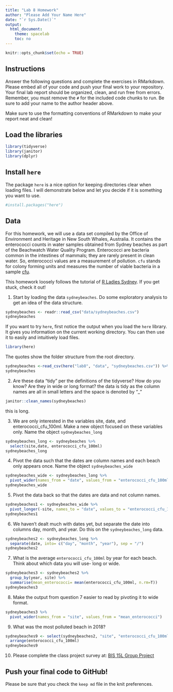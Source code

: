 ```yaml
---
title: "Lab 8 Homework"
author: "Please Add Your Name Here"
date: "`r Sys.Date()`"
output:
  html_document:
    theme: spacelab
    toc: no
---
```


```r
knitr::opts_chunk$set(echo = TRUE)
```

## Instructions
Answer the following questions and complete the exercises in RMarkdown. Please embed all of your code and push your final work to your repository. Your final lab report should be organized, clean, and run free from errors. Remember, you must remove the `#` for the included code chunks to run. Be sure to add your name to the author header above.  

Make sure to use the formatting conventions of RMarkdown to make your report neat and clean!  

## Load the libraries
```r
library(tidyverse)
library(janitor)
library(dplyr)
``` 

## Install `here`
The package `here` is a nice option for keeping directories clear when loading files. I will demonstrate below and let you decide if it is something you want to use.  
```r
#install.packages("here")
```

## Data
For this homework, we will use a data set compiled by the Office of Environment and Heritage in New South Whales, Australia. It contains the enterococci counts in water samples obtained from Sydney beaches as part of the Beachwatch Water Quality Program. Enterococci are bacteria common in the intestines of mammals; they are rarely present in clean water. So, enterococci values are a measurement of pollution. `cfu` stands for colony forming units and measures the number of viable bacteria in a sample [cfu](https://en.wikipedia.org/wiki/Colony-forming_unit).   

This homework loosely follows the tutorial of [R Ladies Sydney](https://rladiessydney.org/). If you get stuck, check it out!  

1. Start by loading the data `sydneybeaches`. Do some exploratory analysis to get an idea of the data structure.
```r
sydneybeaches <- readr::read_csv("data/sydneybeaches.csv")
sydneybeaches
```

If you want to try `here`, first notice the output when you load the `here` library. It gives you information on the current working directory. You can then use it to easily and intuitively load files.
```r
library(here)
```

The quotes show the folder structure from the root directory.
```r
sydneybeaches <-read_csv(here("lab8", "data", "sydneybeaches.csv")) %>% janitor::clean_names()
sydneybeaches
```



2. Are these data "tidy" per the definitions of the tidyverse? How do you know? Are they in wide or long format?
the data is tidy as the column names are all in small letters and the space is denoted by "_"

```r
janitor::clean_names(sydneybeaches)
```
this is long.



3. We are only interested in the variables site, date, and enterococci_cfu_100ml. Make a new object focused on these variables only. Name the object `sydneybeaches_long`

```r
sydneybeaches_long <- sydneybeaches %>%
  select(site,date, enterococci_cfu_100ml)
sydneybeaches_long
```


4. Pivot the data such that the dates are column names and each beach only appears once. Name the object `sydneybeaches_wide`

```r
sydneybeaches_wide <- sydneybeaches_long %>%
  pivot_wider(names_from = "date", values_from = "enterococci_cfu_100ml")
sydneybeaches_wide
```

5. Pivot the data back so that the dates are data and not column names.

```r
sydneybeaches1 <- sydneybeaches_wide %>%
  pivot_longer(-site, names_to = "date", values_to = "enterococci_cfu_100ml")
sydneybeaches1
```

6. We haven't dealt much with dates yet, but separate the date into columns day, month, and year. Do this on the `sydneybeaches_long` data.

```r
sydneybeaches2 <- sydneybeaches_long %>%
  separate(date, into= c("day", "month", "year"), sep = "/")
sydneybeaches2
```

7. What is the average `enterococci_cfu_100ml` by year for each beach. Think about which data you will use- long or wide.

```r
sydneybeaches3 <- sydneybeaches2 %>%
  group_by(year, site) %>%
  summarise(mean_enterococci= mean(enterococci_cfu_100ml, n.rm=T))
sydneybeaches3
```

8. Make the output from question 7 easier to read by pivoting it to wide format.

```r
sydneybeaches3 %>%
  pivot_wider(names_from = "site", values_from = "mean_enterococci")
```

9. What was the most polluted beach in 2018?

```r
sydneybeaches9 <- select(sydneybeaches2, "site", "enterococci_cfu_100ml") %>% 
  arrange(enterococci_cfu_100ml)
sydneybeaches9
```

10. Please complete the class project survey at: [BIS 15L Group Project](https://forms.gle/H2j69Z3ZtbLH3efW6)


## Push your final code to GitHub!
Please be sure that you check the `keep md` file in the knit preferences.   